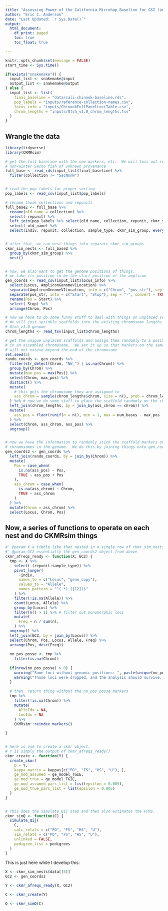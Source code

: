```yaml
---
title: "Assessing Power of the California Microhap Baseline for GSI (and calculating Fst)"
author: "Eric C. Anderson"
date: "Last Updated: `r Sys.Date()`"
output:
  html_document:
    df_print: paged
    toc: true
    toc_float: true

---
```


```r
knitr::opts_chunk$set(message = FALSE)
start_time <- Sys.time()
```



```r
if(exists("snakemake")) {
  input_list <- snakemake@input
  output_list <- snakemake@output
} else {
  input_list <- list(
    final_baseline = "data/cali-chinook-baseline.rds",
    pop_labels = "inputs/reference-collection-names.csv",
    locus_info = "inputs/ChinookFullPanelLociTable.csv",
    chrom_lengths = "inputs/Otsh_v1.0_chrom_lengths.tsv"
  )
}
```


## Wrangle the data

```r
library(tidyverse)
library(CKMRsim)

# get the full baseline with the new markers, etc.  We will toss out some
# non-winter Sacto fish of unknown provenance
full_base <- read_rds(input_list$final_baseline) %>%
  filter(collection != "SacNonW")


# read the pop labels for proper sorting
pop_labels <- read_csv(input_list$pop_labels)

# rename those collections and repunits
full_base2 <- full_base %>%
  rename(old_name = collection) %>%
  select(-repunit) %>%
  left_join(pop_labels %>% select(old_name, collection, repunit, ckmr_sim_group), by = join_by(old_name)) %>%
  select(-old_name) %>%
  select(indiv, repunit, collection, sample_type, ckmr_sim_group, everything())


# after that, we can nest things into separate ckmr_sim_groups
ckmr_sim_nests <- full_base2 %>%
  group_by(ckmr_sim_group) %>%
  nest()


# now, we also want to get the genome positions of things.
# we take its position to be the start position of the amplicon
gen_coords <- read_csv(input_list$locus_info) %>%
  select(Locus, AmpliconGenomeV1Location) %>%
  separate(AmpliconGenomeV1Location, into = c("Chrom", "pos_str"), sep = ":") %>%
  separate(pos_str, into = c("Start", "Stop"), sep = "-", convert = TRUE) %>%
  rename(Pos = Start) %>%
  select(-Stop) %>%
  arrange(Chrom, Pos)

# now we have to do some funny stuff to deal with things on unplaced scaffolds.
# We will just sprinkle scaffolds into the existing chromosome lengths from the
# Otsh_v1.0 genome
chrom_lengths <- read_tsv(input_list$chrom_lengths)

# get the unique unplaced scaffolds and assign them randomly to a position
# in an assembled chromosome.  We set it up so that markers on the same scaffold
# will not extend beyond the end of the chromosome
set.seed(5)
rando_coords <- gen_coords %>%
  filter(str_detect(Chrom, "NW_") | is.na(Chrom)) %>%
  group_by(Chrom) %>%
  mutate(max_pos = max(Pos)) %>%
  select(Chrom, max_pos) %>%
  distinct() %>%
  mutate(
    # this gets the chromosome they are assigned to
    ass_chrom = sample(chrom_lengths$chrom, size = n(), prob = chrom_lengths$num_bases, replace = TRUE)
  ) %>% # now we do some stuff to place the scaffold randomly on the chromosome
  left_join(chrom_lengths, by = join_by(ass_chrom == chrom)) %>%
  mutate(
    ass_pos = floor(runif(n = n(), min = 1, max = num_bases - max_pos - 1 ))
  ) %>%
  select(Chrom, ass_chrom, ass_pos) %>%
  ungroup()


# now we have the information to randomly stick the scaffold markers onto
# chromosomes in the genome.  We do this by joining things onto gen_coords
gen_coords2 <- gen_coords %>%
  left_join(rando_coords, by = join_by(Chrom)) %>%
  mutate(
    Pos = case_when(
      is.na(ass_pos) ~ Pos,
      TRUE ~ ass_pos + Pos
    ),
    ass_chrom = case_when(
      is.na(ass_chrom) ~ Chrom,
      TRUE ~ ass_chrom
    )
  ) %>%
  mutate(Chrom = ass_chrom) %>%
  select(Locus, Chrom, Pos)

```


## Now, a series of functions to operate on each nest and do CKMRsim things

```r
#' @param X a tibble like that nested in a single row of ckmr_sim_nests
#' @param GC2 essentially the gen_coords2 object from above
ckmr_afreqs_ready <- function(X, GC2) {
  tmp <- X %>%
    select(-(repunit:sample_type)) %>%
    pivot_longer(
      -indiv,
      names_to = c("Locus", "gene_copy"),
      values_to = "Allele",
      names_pattern = "^(.*)_([12])$"
    ) %>%
    filter(!is.na(Allele)) %>%
    count(Locus, Allele) %>%
    group_by(Locus) %>%
    filter(n() > 1) %>% # filter out monomorphic loci
    mutate(
      Freq = n / sum(n),
    ) %>%
  ungroup() %>%
  left_join(GC2, by = join_by(Locus)) %>%
  select(Chrom, Pos, Locus, Allele, Freq) %>%
  arrange(Pos, desc(Freq)) 
  
  no_pos_posse <- tmp %>% 
    filter(is.na(Chrom))
  
  if(nrow(no_pos_posse) > 0) {
    warning("Some loci without genomic positions: ", paste(unique(no_pos_posse$Locus), collapse = ", "), "\n\n")
    warning("Those loci were dropped, and the analysis should survive, but you should see what's up!")
  }
  
  # then, return thing without the no_pos_posse markers
  tmp %>%
    filter(!is.na(Chrom)) %>%
    mutate(
      AlleIdx = NA,
      LocIdx = NA
    ) %>%
    CKMRsim::reindex_markers()
  
}


# here is one to create a ckmr object.
# Y is simply the output of ckmr_afreqs_ready()
ckmr_create <- function(Y) {
  create_ckmr(
    D = Y,
    kappa_matrix = kappas[c("PO", "FS", "HS", "U"), ],
    ge_mod_assumed = ge_model_TGIE,
    ge_mod_true = ge_model_TGIE,
    ge_mod_assumed_pars_list = list(epsilon = 0.005),
    ge_mod_true_pars_list = list(epsilon = 0.005)
  )
}


# This does the simulate_Qij step and then also estimates the FPRs.
ckmr_simQ <- function(C) {
  simulate_Qij(
    C, 
    calc_relats = c("PO", "FS", "HS", "U"),
    sim_relats = c("PO", "FS", "HS", "U"),
    unlinked = FALSE,
    pedigree_list = pedigrees
  )
}


```


This is just here while I develop this:
```r
X <- ckmr_sim_nests$data[[5]]
GC2 <- gen_coords2

Y <- ckmr_afreqs_ready(X, GC2)

C <- ckmr_create(Y) 

Q <- ckmr_simQ(C)
```
